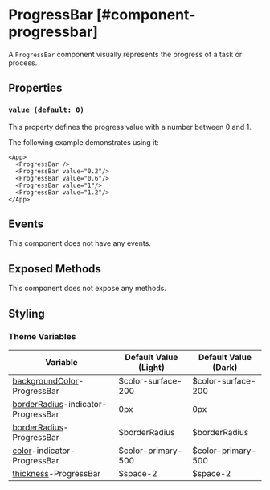 
# ProgressBar [#component-progressbar]

A `ProgressBar` component visually represents the progress of a task or process.

## Properties

### `value (default: 0)`

This property defines the progress value with a number between 0 and 1.

The following example demonstrates using it:

```xmlui-pg copy {2-6} display name="Example: value" height="200px"
<App>
  <ProgressBar />
  <ProgressBar value="0.2"/>
  <ProgressBar value="0.6"/>
  <ProgressBar value="1"/>
  <ProgressBar value="1.2"/>
</App>
```

## Events

This component does not have any events.

## Exposed Methods

This component does not expose any methods.

## Styling

### Theme Variables

| Variable | Default Value (Light) | Default Value (Dark) |
| --- | --- | --- |
| [backgroundColor](../styles-and-themes/common-units/#color)-ProgressBar | $color-surface-200 | $color-surface-200 |
| [borderRadius](../styles-and-themes/common-units/#border-rounding)-indicator-ProgressBar | 0px | 0px |
| [borderRadius](../styles-and-themes/common-units/#border-rounding)-ProgressBar | $borderRadius | $borderRadius |
| [color](../styles-and-themes/common-units/#color)-indicator-ProgressBar | $color-primary-500 | $color-primary-500 |
| [thickness](../styles-and-themes/common-units/#size)-ProgressBar | $space-2 | $space-2 |
